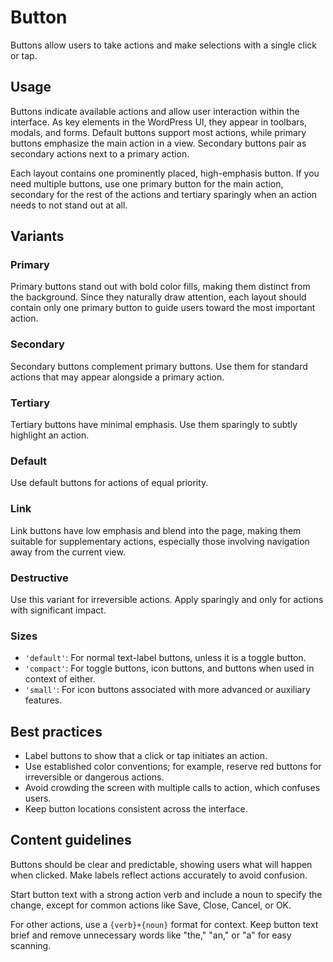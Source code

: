 
<Meta title="Components/Actions/Button/Best Practices" />

# Button
Buttons allow users to take actions and make selections with a single click or tap.

<FigmaEmbed url="https://www.figma.com/design/V7NfxdP0ybEMXf01WyWGKB/Storybook-documentation-Figma-assets?node-id=5-280&node-type=frame&t=JLKM1grrtWleRkFR-11" title="Overview of button variants" height="400" />


## Usage
Buttons indicate available actions and allow user interaction within the interface. As key elements in the WordPress UI, they appear in toolbars, modals, and forms. Default buttons support most actions, while primary buttons emphasize the main action in a view. Secondary buttons pair as secondary actions next to a primary action. 

Each layout contains one prominently placed, high-emphasis button. If you need multiple buttons, use one primary button for the main action, secondary for the rest of the actions and tertiary sparingly when an action needs to not stand out at all.

## Variants

### Primary
Primary buttons stand out with bold color fills, making them distinct from the background. Since they naturally draw attention, each layout should contain only one primary button to guide users toward the most important action.

<FigmaEmbed url="https://www.figma.com/design/V7NfxdP0ybEMXf01WyWGKB/Storybook-documentation-Figma-assets?node-id=5-640&node-type=frame&t=HfUDxJShbqa3dM4N-11" title="Primary variant" height="400" />

### Secondary
Secondary buttons complement primary buttons. Use them for standard actions that may appear alongside a primary action.

<FigmaEmbed url="https://www.figma.com/design/V7NfxdP0ybEMXf01WyWGKB/Storybook-documentation-Figma-assets?node-id=5-808&node-type=frame&t=HfUDxJShbqa3dM4N-11" title="Secondary variant" height="400" />

### Tertiary
Tertiary buttons have minimal emphasis. Use them sparingly to subtly highlight an action.

<FigmaEmbed url="https://www.figma.com/design/V7NfxdP0ybEMXf01WyWGKB/Storybook-documentation-Figma-assets?node-id=5-874&node-type=frame&t=HfUDxJShbqa3dM4N-11" title="Tertiary variant" height="400" />

### Default
Use default buttons for actions of equal priority.

<FigmaEmbed url="https://www.figma.com/design/V7NfxdP0ybEMXf01WyWGKB/Storybook-documentation-Figma-assets?node-id=5-940&node-type=frame&t=HfUDxJShbqa3dM4N-11" title="Default variant" height="400" />

### Link
Link buttons have low emphasis and blend into the page, making them suitable for supplementary actions, especially those involving navigation away from the current view.

<FigmaEmbed url="https://www.figma.com/design/V7NfxdP0ybEMXf01WyWGKB/Storybook-documentation-Figma-assets?node-id=5-1006&node-type=frame&t=HfUDxJShbqa3dM4N-11" title="Link variant" height="400" />

### Destructive
Use this variant for irreversible actions. Apply sparingly and only for actions with significant impact.

<FigmaEmbed url="https://www.figma.com/design/V7NfxdP0ybEMXf01WyWGKB/Storybook-documentation-Figma-assets?node-id=5-1069&node-type=frame&t=HfUDxJShbqa3dM4N-11" title="isDestructive prop enabled" height="400" />

### Sizes

- `'default'`: For normal text-label buttons, unless it is a toggle button.
- `'compact'`: For toggle buttons, icon buttons, and buttons when used in context of either.
- `'small'`: For icon buttons associated with more advanced or auxiliary features.

## Best practices

- Label buttons to show that a click or tap initiates an action.
- Use established color conventions; for example, reserve red buttons for irreversible or dangerous actions.
- Avoid crowding the screen with multiple calls to action, which confuses users.
- Keep button locations consistent across the interface.

## Content guidelines

Buttons should be clear and predictable, showing users what will happen when clicked. Make labels reflect actions accurately to avoid confusion. 

Start button text with a strong action verb and include a noun to specify the change, except for common actions like Save, Close, Cancel, or OK. 

For other actions, use a `{verb}+{noun}` format for context. Keep button text brief and remove unnecessary words like "the," "an," or "a" for easy scanning.
